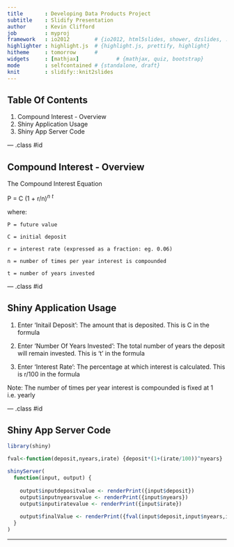 ```yaml
---
title       : Developing Data Products Project
subtitle    : Slidify Presentation
author      : Kevin Clifford
job         : myproj
framework   : io2012        # {io2012, html5slides, shower, dzslides, ...}
highlighter : highlight.js  # {highlight.js, prettify, highlight}
hitheme     : tomorrow      # 
widgets     : [mathjax]            # {mathjax, quiz, bootstrap}
mode        : selfcontained # {standalone, draft}
knit        : slidify::knit2slides
---
```


## Table Of Contents

1. Compound Interest - Overview
2. Shiny Application Usage 
3. Shiny App Server Code

--- .class #id 

## Compound Interest - Overview


The Compound Interest Equation


P = C (1 + r/n)$^n$ $^t$


where:

    P = future value
    
    C = initial deposit
    
    r = interest rate (expressed as a fraction: eg. 0.06)
    
    n = number of times per year interest is compounded
    
    t = number of years invested


--- .class #id 

## Shiny Application Usage


1. Enter 'Initail Deposit': The amount that is deposited. This is C in the formula

2. Enter 'Number Of Years Invested': The total number of years the deposit will remain invested. This is 't' in the formula

3. Enter 'Interest Rate': The percentage at which interest is calculated. This is r/100 in the formula

Note: The number of times per year interest is compounded is fixed at 1 i.e. yearly


--- .class #id 

## Shiny App Server Code

```r
library(shiny) 

fval<-function(deposit,nyears,irate) {deposit*(1+(irate/100))^nyears}

shinyServer(
  function(input, output) {
    
    output$inputdepositvalue <- renderPrint({input$deposit})
    output$inputnyearsvalue <- renderPrint({input$nyears})
    output$inputiratevalue <- renderPrint({input$irate})
    
    output$finalValue <- renderPrint({fval(input$deposit,input$nyears,input$irate)})
  }
)

```
---